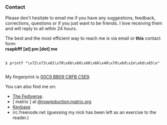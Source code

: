 
<Head title="Contact" />

### Contact

Please don't hesitate to email me if you have any suggestions, feedback, corrections, questions or if you just want to be friends. I love receiving them and will reply to all wthin 24 hours.

The best and the most efficient way to reach me is via email or __<Link to="/form">this</Link>__ contact form:  
__rsapkfff [at] pm [dot] me__

<pre>
  <code>
$ printf "\x72\x73\x61\x70\x6b\x66\x66\x66\x40\x70\x6d\x2e\x6d\x65\n"
  </code>
</pre>

My fingerprint is [00C9 BB09 C8FB C5E9](https://keybase.io/rsapkf).

You can also find me on:
- [The Fediverse](https://mastodon.social/@rsapkf).
- [ matrix ] at [@rowreduction:matrix.org](https://matrix.to/#/@rowreduction:matrix.org)
- [Keybase](https://keybase.io/rsapkf)
- irc.freenode.net (guessing my nick has been left as an exercise to the reader.)